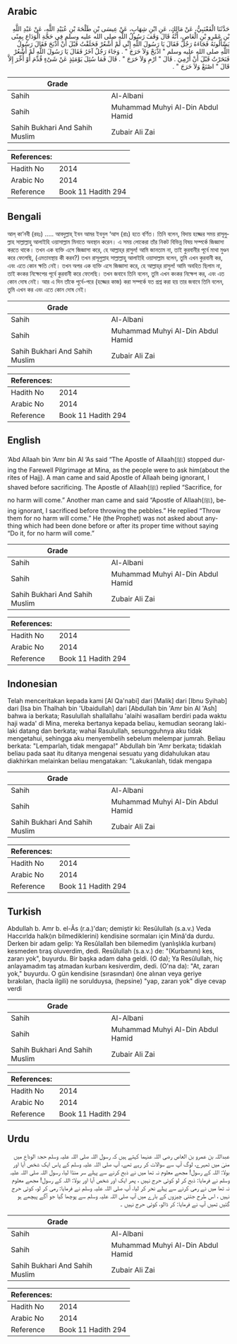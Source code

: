 ## Arabic


<div dir="rtl" lang="ar" style={{fontSize:'larger',backgroundColor:'#f8f9fa',padding:20}}>
حَدَّثَنَا الْقَعْنَبِيُّ، عَنْ مَالِكٍ، عَنِ ابْنِ شِهَابٍ، عَنْ عِيسَى بْنِ طَلْحَةَ بْنِ عُبَيْدِ اللَّهِ، عَنْ عَبْدِ اللَّهِ بْنِ عَمْرِو بْنِ الْعَاصِ، أَنَّهُ قَالَ وَقَفَ رَسُولُ اللَّهِ صلى الله عليه وسلم فِي حَجَّةِ الْوَدَاعِ بِمِنًى يَسْأَلُونَهُ فَجَاءَهُ رَجُلٌ فَقَالَ يَا رَسُولَ اللَّهِ إِنِّي لَمْ أَشْعُرْ فَحَلَقْتُ قَبْلَ أَنْ أَذْبَحَ فَقَالَ رَسُولُ اللَّهِ صلى الله عليه وسلم ‏"‏ اذْبَحْ وَلاَ حَرَجَ ‏"‏ ‏.‏ وَجَاءَ رَجُلٌ آخَرُ فَقَالَ يَا رَسُولَ اللَّهِ لَمْ أَشْعُرْ فَنَحَرْتُ قَبْلَ أَنْ أَرْمِيَ ‏.‏ قَالَ ‏"‏ ارْمِ وَلاَ حَرَجَ ‏"‏ ‏.‏ قَالَ فَمَا سُئِلَ يَوْمَئِذٍ عَنْ شَىْءٍ قُدِّمَ أَوْ أُخِّرَ إِلاَّ قَالَ ‏"‏ اصْنَعْ وَلاَ حَرَجَ ‏"‏ ‏.‏
</div>
<div style={{backgroundColor:'#f8f9fa',padding:20, marginBottom: 10}}><table> <thead> <tr> <th>Grade</th> <th></th> </tr> </thead> <tbody> <tr><td>Sahih</td><td>Al-Albani</td></tr><tr><td>Sahih</td><td>Muhammad Muhyi Al-Din Abdul Hamid</td></tr><tr><td>Sahih Bukhari And Sahih Muslim</td><td>Zubair Ali Zai</td></tr></tbody></table><table> <thead> <tr> <th>References:</th> <th></th> </tr> </thead> <tbody><tr><td>Hadith No</td><td>2014</td></tr><tr><td>Arabic No</td><td>2014</td></tr><tr><td>Reference</td><td>Book 11 Hadith 294</td></tr></tbody></table></div>

## Bengali


<div dir="ltr" lang="bn" style={{fontSize:'larger',backgroundColor:'#f8f9fa',padding:20}}>
আল্ কা‘নবী (রহঃ) ..... আবদুল্লাহ্ ইবন আমর ইবনুল ‘আস (রাঃ) হতে বর্ণিত। তিনি বলেন, বিদায় হজ্জের সময় রাসূলুল্লাহ সাল্লাল্লাহু আলাইহি ওয়াসাল্লাম মিনাতে অবস্থান করেন। এ সময় লোকেরা তাঁর নিকট বিভিন্ন বিষয় সম্পর্কে জিজ্ঞাসা করতে থাকে। তখন এক ব্যক্তি এসে জিজ্ঞাসা করে, হে আল্লাহ্‌র রাসুল! আমি জানতাম না, তাই কুরবানীর পূর্বে মাথা মুণ্ডন করে ফেলেছি, (এমতাবস্থায় কী করব?) তখন রাসূলুল্লাহ সাল্লাল্লাহু আলাইহি ওয়াসাল্লাম বলেন, তুমি এখন কুরবানী কর, এবং এতে কোন ক্ষতি নেই। তখন অপর এক ব্যক্তি এসে জিজ্ঞাসা করে, হে আল্লাহ্‌র রাসুল! আমি অবহিত ছিলাম না, তাই কংকর নিক্ষেপের পূর্বে কুরবানী করে ফেলেছি। তখন জবাবে তিনি বলেন, তুমি এখন কংকর নিক্ষেপ কর, এবং এত কোন দোষ নেই। আর এ দিন তাঁকে পূর্বে-পরে (হজ্জের কাজ) করা সম্পর্কে যত প্রশ্ন করা হয় তার জবাবে তিনি বলেন, তুমি এখন কর এবং এতে কোন দোষ নেই।
</div>
<div style={{backgroundColor:'#f8f9fa',padding:20, marginBottom: 10}}><table> <thead> <tr> <th>Grade</th> <th></th> </tr> </thead> <tbody> <tr><td>Sahih</td><td>Al-Albani</td></tr><tr><td>Sahih</td><td>Muhammad Muhyi Al-Din Abdul Hamid</td></tr><tr><td>Sahih Bukhari And Sahih Muslim</td><td>Zubair Ali Zai</td></tr></tbody></table><table> <thead> <tr> <th>References:</th> <th></th> </tr> </thead> <tbody><tr><td>Hadith No</td><td>2014</td></tr><tr><td>Arabic No</td><td>2014</td></tr><tr><td>Reference</td><td>Book 11 Hadith 294</td></tr></tbody></table></div>

## English


<div dir="ltr" lang="en" style={{fontSize:'larger',backgroundColor:'#f8f9fa',padding:20}}>
‘Abd Allaah bin ‘Amr bin Al ‘As said “The Apostle of Allaah(ﷺ) stopped during the Farewell Pilgrimage at Mina, as the people were to ask him(about the rites of Hajj). A man came and said Apostle of Allaah being ignorant, I shaved before sacrificing. The Apostle of Allaah(ﷺ) replied “Sacrifice, for no harm will come.” Another man came and said “Apostle of Allaah(ﷺ), being ignorant, I sacrificed before throwing the pebbles.” He replied “Throw them for no harm will come.” He (the Prophet) was not asked about anything which had been done before or after its proper time without saying “Do it, for no harm will come.”
</div>
<div style={{backgroundColor:'#f8f9fa',padding:20, marginBottom: 10}}><table> <thead> <tr> <th>Grade</th> <th></th> </tr> </thead> <tbody> <tr><td>Sahih</td><td>Al-Albani</td></tr><tr><td>Sahih</td><td>Muhammad Muhyi Al-Din Abdul Hamid</td></tr><tr><td>Sahih Bukhari And Sahih Muslim</td><td>Zubair Ali Zai</td></tr></tbody></table><table> <thead> <tr> <th>References:</th> <th></th> </tr> </thead> <tbody><tr><td>Hadith No</td><td>2014</td></tr><tr><td>Arabic No</td><td>2014</td></tr><tr><td>Reference</td><td>Book 11 Hadith 294</td></tr></tbody></table></div>

## Indonesian


<div dir="ltr" lang="id" style={{fontSize:'larger',backgroundColor:'#f8f9fa',padding:20}}>
Telah menceritakan kepada kami [Al Qa'nabi] dari [Malik] dari [Ibnu Syihab] dari [Isa bin Thalhah bin 'Ubaidullah] dari [Abdullah bin 'Amr bin Al 'Ash] bahwa ia berkata; Rasulullah shallallahu 'alaihi wasallam berdiri pada waktu haji wada' di Mina, mereka bertanya kepada beliau, kemudian seorang laki-laki datang dan berkata; wahai Rasulullah, sesungguhnya aku tidak mengetahui, sehingga aku menyembelih sebelum melempar jumrah. Beliau berkata: "Lemparlah, tidak mengapa!" Abdullah bin 'Amr berkata; tidaklah beliau pada saat itu ditanya mengenai sesuatu yang didahulukan atau diakhirkan melainkan beliau mengatakan: "Lakukanlah, tidak mengapa
</div>
<div style={{backgroundColor:'#f8f9fa',padding:20, marginBottom: 10}}><table> <thead> <tr> <th>Grade</th> <th></th> </tr> </thead> <tbody> <tr><td>Sahih</td><td>Al-Albani</td></tr><tr><td>Sahih</td><td>Muhammad Muhyi Al-Din Abdul Hamid</td></tr><tr><td>Sahih Bukhari And Sahih Muslim</td><td>Zubair Ali Zai</td></tr></tbody></table><table> <thead> <tr> <th>References:</th> <th></th> </tr> </thead> <tbody><tr><td>Hadith No</td><td>2014</td></tr><tr><td>Arabic No</td><td>2014</td></tr><tr><td>Reference</td><td>Book 11 Hadith 294</td></tr></tbody></table></div>

## Turkish


<div dir="ltr" lang="tr" style={{fontSize:'larger',backgroundColor:'#f8f9fa',padding:20}}>
Abdullah b. Amr b. el-Âs (r.a.)'dan; demiştir ki: Resûlullah (s.a.v.) Veda Haccırlda halk(ın bilmediklerini) kendisine sormaları için Minâ'da durdu. Derken bir adam gelip: Ya Resûlallah ben bilemedim (yanlışlıkla kurbanı) kesmeden tıraş oluverdim, dedi. Resûlullah (s.a.v.) de: "(Kurbanını) kes, zararı yok", buyurdu. Bir başka adam daha geldi. (O da); Ya Resûlullah, hiç anlayamadım taş atmadan kurbanı kesiverdim, dedi. (O'na da): "At, zararı yok," buyurdu. O gün kendisine (sırasından) öne alınan veya geriye bırakılan, (hacla ilgili) ne sorulduysa, (hepsine) "yap, zararı yok" diye cevap verdi
</div>
<div style={{backgroundColor:'#f8f9fa',padding:20, marginBottom: 10}}><table> <thead> <tr> <th>Grade</th> <th></th> </tr> </thead> <tbody> <tr><td>Sahih</td><td>Al-Albani</td></tr><tr><td>Sahih</td><td>Muhammad Muhyi Al-Din Abdul Hamid</td></tr><tr><td>Sahih Bukhari And Sahih Muslim</td><td>Zubair Ali Zai</td></tr></tbody></table><table> <thead> <tr> <th>References:</th> <th></th> </tr> </thead> <tbody><tr><td>Hadith No</td><td>2014</td></tr><tr><td>Arabic No</td><td>2014</td></tr><tr><td>Reference</td><td>Book 11 Hadith 294</td></tr></tbody></table></div>

## Urdu


<div dir="rtl" lang="ur" style={{fontSize:'larger',backgroundColor:'#f8f9fa',padding:20}}>
عبداللہ بن عمرو بن العاص رضی اللہ عنہما کہتے ہیں کہ رسول اللہ صلی اللہ علیہ وسلم حجۃ الوداع میں منیٰ میں ٹھہرے، لوگ آپ سے سوالات کر رہے تھے، آپ صلی اللہ علیہ وسلم کے پاس ایک شخص آیا اور بولا: اللہ کے رسول! مجھے معلوم نہ تھا میں نے ذبح کرنے سے پہلے سر منڈا لیا، رسول اللہ صلی اللہ علیہ وسلم نے فرمایا: ذبح کر لو کوئی حرج نہیں ، پھر ایک اور شخص آیا اور بولا: اللہ کے رسول! مجھے معلوم نہ تھا میں نے رمی کرنے سے پہلے نحر کر لیا، آپ صلی اللہ علیہ وسلم نے فرمایا: رمی کر لو، کوئی حرج نہیں ، اس طرح جتنی چیزوں کے بارے میں آپ صلی اللہ علیہ وسلم سے پوچھا گیا جو آگے پیچھے ہو گئیں تھیں آپ نے فرمایا: کر ڈالو، کوئی حرج نہیں ۔
</div>
<div style={{backgroundColor:'#f8f9fa',padding:20, marginBottom: 10}}><table> <thead> <tr> <th>Grade</th> <th></th> </tr> </thead> <tbody> <tr><td>Sahih</td><td>Al-Albani</td></tr><tr><td>Sahih</td><td>Muhammad Muhyi Al-Din Abdul Hamid</td></tr><tr><td>Sahih Bukhari And Sahih Muslim</td><td>Zubair Ali Zai</td></tr></tbody></table><table> <thead> <tr> <th>References:</th> <th></th> </tr> </thead> <tbody><tr><td>Hadith No</td><td>2014</td></tr><tr><td>Arabic No</td><td>2014</td></tr><tr><td>Reference</td><td>Book 11 Hadith 294</td></tr></tbody></table></div>